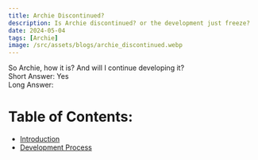 ```yaml
---
title: Archie Discontinued? 
description: Is Archie discontinued? or the development just freeze?
date: 2024-05-04
tags: [Archie]
image: /src/assets/blogs/archie_discontinued.webp
---
```


So Archie, how it is? And will I continue developing it?
<br/> Short Answer: Yes
<br/> Long Answer:

# Table of Contents:

+ [Introduction](#introduction)
+ [Development Process](#development-process)